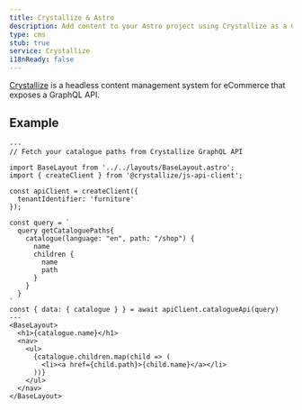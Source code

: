 ```yaml
---
title: Crystallize & Astro
description: Add content to your Astro project using Crystallize as a CMS
type: cms
stub: true
service: Crystallize
i18nReady: false
---
```

[Crystallize](https://crystallize.com/) is a headless content management system for eCommerce that exposes a GraphQL API.
## Example

```astro title="src/pages/index.astro"
---
// Fetch your catalogue paths from Crystallize GraphQL API

import BaseLayout from '../../layouts/BaseLayout.astro';
import { createClient } from '@crystallize/js-api-client';

const apiClient = createClient({
  tenantIdentifier: 'furniture'
});

const query = `
  query getCataloguePaths{
    catalogue(language: "en", path: "/shop") {
      name
      children {
        name
        path
      }
    }
  }
`
const { data: { catalogue } } = await apiClient.catalogueApi(query)
---
<BaseLayout>
  <h1>{catalogue.name}</h1>
  <nav>
    <ul>
      {catalogue.children.map(child => (
        <li><a href={child.path}>{child.name}</a></li>
      ))}
    </ul>
  </nav>
</BaseLayout>
```
